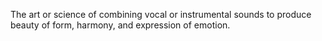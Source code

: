 The art or science of combining vocal or instrumental sounds to produce beauty of form, harmony, and
expression of emotion.
